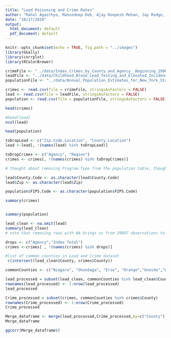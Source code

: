 ```yaml
---
title: "Lead Poisoning and Crime Rates"
author: "Rahul Agasthya, Manasdeep Deb, Ajay Roopesh Mohan, Jay Rodge, Nicholas Tating"
date: "10/17/2019"
output:
  html_document: default
  pdf_document: default
---
```


```r
knitr::opts_chunk$set(echo = TRUE, fig.path = "../images")
library(GGally)
library(corrplot)
library(RColorBrewer)
```

```r
crimeFile <- "../data/Index_Crimes_by_County_and_Agency__Beginning_1990.csv"
leadFile <- "../data/Childhood_Blood_Lead_Testing_and_Elevated_Incidence_by_Zip_Code__Beginning_2000.csv"
populationFile <- "../data/Annual_Population_Estimates_for_New_York_State_and_Counties__Beginning_1970.csv"

crimes <- read.csv(file = crimeFile, stringsAsFactors = FALSE)
lead <- read.csv(file = leadFile, stringsAsFactors = FALSE)
population <- read.csv(file = populationFile, stringsAsFactors = FALSE)
```

```r
head(crimes)
```

```r
#head(lead)
ncol(lead)
```

```r
head(population)
```

```r
toDropLead <- c("Zip.Code.Location", "County.Location")
lead <-lead[, !(names(lead) %in% toDropLead)]

toDropCrimes <- c("Agency", "Region")
crimes <- crimes[, !(names(crimes) %in% toDropCrimes)]

# thought about removing Program.Type from the population table, though the numbers could affect our analysis https://en.wikipedia.org/wiki/Intercensal_estimate
```

```r
lead$County.Code <- as.character(lead$County.Code)
lead$Zip <- as.character(lead$Zip)

population$FIPS.Code <- as.character(population$FIPS.Code)
```

```r
summary(crimes)
```

```r

```

```r
summary(population)
```

```r
lead_clean <- na.omit(lead)
summary(lead_clean)
# note that removing rows with NA brings us from 29807 observations to 227...
```

```r
drops <- c("Agency","Index Total")
crimes <-crimes[ , !(names(crimes) %in% drops)]
```

```r
#list of common counties in Lead and Crime dataset
 c(intersect(lead_clean$County, crimes$County))
```

```r
commonCounties <- c("Niagara", "Onondaga", "Erie", "Orange","Oneida","Westchester", "Montgomery","Monroe","Albany",      "Fulton","Broome", "Ulster","Dutchess", "Chautauqua", "Rockland")
```

```r
lead_processed = subset(lead_clean, commonCounties %in% lead_clean$County)
rownames(lead_processed) <- 1:nrow(lead_processed)
lead_processed
```

```r
Crime_processed = subset(crimes, commonCounties %in% crimes$County)
rownames(Crime_processed) <- 1:nrow(Crime_processed)
Crime_processed
```

```r
Merge_dataframe <- merge(lead_processed,Crime_processed,by=c("County"))
Merge_dataframe
```

```r
ggcorr(Merge_dataframe$)
```

```r

```

```r

```